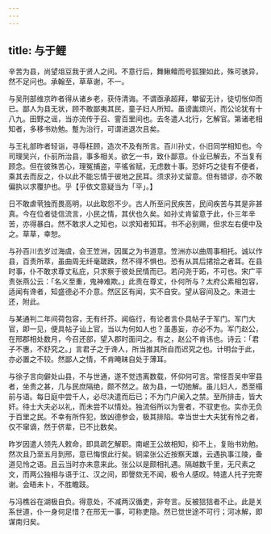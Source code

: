 ```yaml
---
---
---
```

title: 与于鲤
---



辛苦为县，尚望俎豆我于贤人之间。不意行后，舞鳅鳣而号狐狸如此，殊可骇异，然不足问也。承翰至，草草谢，不一。

与吴刑部维京昨者得从诸乡老，获侍清诲。不谓亟承超拜，攀留无计，徒切怅仰而已。鄙人为县无状，顾不敢鄙夷其民，童子妇人所知。虽谤讟烦兴，而公论犹有十八九。田野之谣，当亦流传于召、霅百里间也。去冬遣人北行，乞解官。第诸老相知者，多移书劝勉。蹔为治行，可谓进退次且矣。

与王礼部昨者轻诣，寻辱枉顾，造次不及有所言。百川孙丈，仆旧同学相知也。今司理吴兴，仆前所治县，事多相关。欲乞一书，致仆鄙意。仆业已解去，不当复有顾念。但在彼殊苦心，理冤捕盗，平徭省赋，无虑数十事。恐奸巧之徒有不便者，乘其去而反之，仆以此不能忘情于彼地之民耳。须求孙丈留意。但有错谬，亦不敢偏执以求覆护也。乎【乎依文意疑当为「平」。】

日不敢虐茕独而畏高明，以此取怨不少。古人所至问民疾苦，民间疾苦与其是非甚真。今在位者徒信流言，小民之情，其伏也久矣。如孙丈肯留意于此，仆三年辛苦，亦得暴白。然不敢求人之知也，以求知者知耳。书不必别赐，但求左右便中及之。草草，幸恕。

与孙百川去岁过海虞，会王笠洲，因属之为书道意。笠洲亦以曲周事相托。诚以作县，百责所萃，虽曲周无纤毫蹉跌，然不得不惧也。恐有从其后捃拾之者耳。在县时事，仆不敢求尊丈私庇，只求察于彼处民情而已。若问尧于跖，不可也。宋广平责张燕公云：「名义至重，鬼神难欺。」此责在尊丈，仆何所与？太府公素相包容，适闻有谗者，知盛德必不介意。然区区有闻，实不自安。望从容间及之。朱进士还，附此。

与某通判二年间荷包容，无有纤芥。闻临行，有论者言仆具帖子于军门。军门大官，即一见，便具帖子讪上官，当以为何如人也？虽愚妄，亦必不为。军门赵公，在邢郡相处数月，今召还部，望入郡时面问之。有之，赵公不肯讳也。诗云：「君子不惠，不舒究之。」言君子之于谗人，所当推其所自而迟究之也。计明台于此，亦必置之不较。然鄙人之情，不肯晻昧自处于薄耳。

与徐子言向僻处山县，不与世通，遂不觉违离数载，怀仰何可言。常怪吾吴中宰县者，坐贵之甚，几与民庶隔绝，颇不然之。故为县，一切弛解。虽儿妇人，悉至榻前与语。每日庭中尝千人，必尽决遣而后已；不为门户阑入之禁。至所排击，皆大奸。待士大夫必以礼，而未尝不以情处。独流俗所以为訾者，不驭吏也。实亦无负于百里之民。不幸有所忤犯，致凶德参会，极其排陷。幸当世士大夫犹有怜之者，仅不窜谪，然于侪辈，已不比数矣。

昨岁因遣人领先人敕命，即具疏乞解职。南岷王公故相知，抑不上，复贻书劝勉。然次且乃至五月到邢，意已悔恨此行矣。铜梁张公近按察天雄，云遇执事江陵，备道见怜之语。且云当时亦未意来此。张公以是颇相礼遇。隔越数千里，无尺素之文，而两公独相与语于江、汉之间，即謦欬无不闻，极令人感叹。特遣人托子完寄谢。会晤未卜，不胜瞻跂。

与冯樵谷在湖极自负。得意处，不减两汉循吏，非夸言。反被狺狺者不止。此是关系世道，仆一身何足惜？在邢无一事，可称吏隐。然已觉世途不可行；河冰解，即谋南归矣。